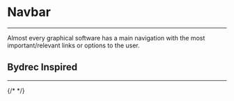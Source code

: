 
# Navbar
---

<Paragraph>
  Almost every graphical software has a main navigation with the
  most important/relevant links or options to the user.
</Paragraph>

## Bydrec Inspired
---

{/* <BydrecNavbar/> */}
